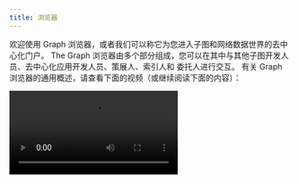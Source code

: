 ```yaml
---
title: 浏览器
---
```



欢迎使用 Graph 浏览器，或者我们可以称它为您进入子图和网络数据世界的去中心化门户。 The Graph 浏览器由多个部分组成，您可以在其中与其他子图开发人员、去中心化应用开发人员、策展人、索引人和 委托人进行交互。 有关 Graph 浏览器的通用概述，请查看下面的视频（或继续阅读下面的内容）：

<Video src="https://www.youtube.com/embed/u224xf7rEBY" />

## 子图

首先，如果您刚刚在 子图工作室中完成部署和发布您的子图，导航栏顶部的 子图选项卡是您在去中心化网络上查看您自己完成的子图（以及其他人的子图）的地方。 在这里，您将能够根据创建日期、信号量或名称找到您正在寻找的确切子图。

![Explorer Image 1](/img/Subgraphs-Explorer-Landing.png)

当您单击子图时，您将能够在面板上测试查询，并能够利用网络详细信息做出明智的决策。 您还可以在您自己的子图或其他人的子图中发出 GRT 信号，以使索引人意识到其重要性和质量。 这很关键，因为子图上的信号会激励它被索引，这意味着它将出现在网络上，最终为查询提供服务。

![Explorer Image 2](/img/Subgraph-Details.png)

在每个子图的专用页面上，会显示一些详细信息。 这些包括：

- 子图上的信号/非信号
- 查看更多详细信息，例如图表、当前部署 ID 和其他元数据
- 切换版本以探索子图的过去迭代版本
- 通过 GraphQL 查询子图
- 在面板上测试子图
- 查看在某个子图上建立索引的索引人
- 子图统计信息（分配、策展人等）
- 查看发布子图的实体

![Explorer Image 3](/img/Explorer-Signal-Unsignal.png)

## 参与者

在此选项卡中，您可以鸟瞰所有参与网络活动的人员，例如索引人、委托人和策展人。 下面，我们将深入了解每个选项卡对您的意义。

### 1. 索引人

![Explorer Image 4](/img/Indexer-Pane.png)

让我们从索引人开始。 索引人是协议的骨干，是那些质押于子图、索引它们并向使用子图的任何人提供查询服务的人。 在 索引人表中，您将能够看到 索引人的委托参数、他们的权益、他们对每个子图的权益以及他们从查询费用和索引奖励中获得的收入。 细则如下：

- 查询费用削减 - 索引人与委托人拆分时保留的查询费用回扣的百分比
- 有效的奖励削减 - 应用于委托池的索引奖励削减。 如果它是负数，则意味着索引人正在赠送部分奖励。 如果是正数，则意味着 索引人保留了他们的一些奖励
- 冷却时间剩余 - 索引人可以更改上述委托参数之前的剩余时间。 冷却时间由索引人在更新其委托参数时设置
- 已拥有 - 这是索引人的存入股份，可能会因恶意或不正确的行为而被削减
- 已委托 - 委托人的股权可以由索引人分配，但不能被削减
- 已分配 - 索引人积极分配给他们正在索引的子图的股权
- 可用委托容量 - 索引人在过度委托之前仍然可以收到的委托权益数量
- 最大委托容量 - 索引人可以有效接受的最大委托权益数量。 超出的委托权益不能用于分配或奖励计算。
- 查询费用 - 这是最终用户一直以来为来自索引人的查询支付的总费用
- 索引人奖励 - 这是索引人及其委托人在所有时间获得的总索引人奖励。 索引人奖励通过 GRT 发行支付。

索引人可以获得查询费用和索引奖励。 从功能上讲，当网络参与者将 GRT 委托给索引人时，就会发生这种情况。 这使索引人能够根据其索引人参数接收查询费用和奖励。 索引参数可以通过点击表格的右侧来设置，或者通过进入索引人的配置文件并点击“委托”按钮来设置。

如果您想了解有关 Curator 角色的更多信息，可以通过访问 [The Graph Academy](https://thegraph.academy/curators/)或者 [官方文档](/network/curating)来实现。

![Indexing details pane](/img/Indexing-Details-Pane.png)

### 2. 策展人

策展人分析子图以确定哪些子图质量最高。 一旦策展人发现了一个潜在有吸引力的子图，他们就可以通过在其粘合曲线上发出信号来策展它。 在这样做时，策展人让索引人知道哪些子图是高质量的并且应该被索引。

策展人可以是社区成员、数据消费者，甚至是子图开发者，他们通过将 GRT 代币存入粘合曲线来在自己的子图上发出信号。 通过存入 GRT，策展人铸造了子图的策展份额。 因此，策展人有资格获得他们发出信号的子图生成的一部分查询费用。 粘合曲线激励策展人策展最高质量的数据源。 本节中的 策展人表将允许您查看：

- 策展人开始策展的日期
- 已存入的 GRT 数量
- 策展人拥有的股份数量

![Explorer Image 6](/img/Curation-Overview.png)

如果你想了解更多关于策展人角色的信息，你可以通过访问 [The Graph Academy](https://thegraph.academy/curators/) 的以下链接或[官方文档](/network/curating)来实现。

### 3. 委托人

委托人在维护 The Graph 网络的安全性和去中心化方面发挥着关键作用。 他们通过将 GRT 代币委托给一个或多个索引人（即“质押”）来参与网络。 如果没有委托人，索引人不太可能获得可观的奖励和费用。 因此，索引人试图通过向委托人提供他们获得的一部分索引奖励和查询费用来吸引委托人。

委托人反过来根据许多不同的变量选择索引人，例如过去的表现、索引奖励率和查询费用削减。 社区内的声誉也可以起到一定的作用！ 建议连接通过[The Graph’s Discord](https://thegraph.com/discord) 或者 [The Graph 论坛](https://forum.thegraph.com/)选择索引人!

![Explorer Image 7](/img/Delegation-Overview.png)

委托人表将允许您查看社区中的活跃委托人，以及以下指标：

- 委托人委托给的索引人数量
- 委托人的原始委托
- 他们已经积累但没有退出协议的奖励
- 他们从协议中撤回的已实现奖励
- 他们目前在协议中的 GRT 总量
- 他们上次授权的日期

如果您想了解更多有关如何成为委托人的信息，请不要再犹豫了！ 您所要做的就是前往 [官方文档](/network/delegating) 或者 [The Graph Academy](https://docs.thegraph.academy/network/delegators).

## 网络

在网络部分，您将看到全局 KPI 以及切换到每个时期的基础和更详细地分析网络指标的能力。 这些详细信息将让您了解网络随时间推移的表现。

### 活动

活动部分包含所有当前网络指标以及一些随时间累积的指标。 在这里，您可以看到以下内容：

- 当前网络总质押量
- 索引人和他们的委托人之间的股份分配
- 自网络成立以来的总供应量、铸造和燃烧的 GRT
- 自协议成立以来的总索引奖励
- 协议参数，例如管理奖励、通货膨胀率等
- 当前时期奖励和费用

一些值得一提的关键细节：

- **查询费用代表消费者产生的费用，**在他们对子图的分配已经关闭并且他们提供的数据已经被关闭后，在至少 7 个周期（见下文）之后，索引人可以要求（或不要求）它们得到消费者的认可。
- **索引奖励代表索引人在该时期从网络发行中索取的奖励数量。 ** 尽管协议发布是固定的，但只有当索引人关闭对他们一直在索引的子图的分配时才会产生奖励。 因此，每个时期的奖励数量是不同的（即，在某些时期，索引人可能会集体关闭已开放多天的分配）。

![Explorer Image 8](/img/Network-Stats.png)

### 时期

在 时期部分，您可以在每个 时期的基础上分析指标，例如：

- 时期开始或结束块
- 在特定时期产生的查询费用和索引奖励
- 时期状态，指的是查询费用的收取和分配，可以有不同的状态：
  - 活跃时期是索引人目前正在分配权益并收取查询费用的时期
  - 稳定时期是状态通道正在稳定的时期。 这意味着如果消费者对他们提出争议，索引人将受到严厉惩罚。
  - 分发 时期是 时期的状态通道正在结算的 时期，索引人可以要求他们的查询费用回扣。
  - 最终确定的时期是索引人没有留下查询费回扣的时期，因此被最终确定。

![Explorer Image 9](/img/Epoch-Stats.png)

## 您的用户资料

既然我们已经讨论了网络统计信息，让我们继续讨论您的个人资料。 无论您以何种方式参与网络，您的个人资料都是您查看网络活动的地方。 您的以太坊钱包将作为您的用户资料，通过用户仪表板，您将能够看到：

### 个人资料概览

您可以在此处查看您当前采取的任何操作。 您也可以在这里找到您的个人资料信息、描述和网站（如果您添加了）。

![Explorer Image 10](/img/Profile-Overview.png)

### 子图标签

如果单击子图选项卡，您将看到已发布的子图。 这将不包括为测试目的使用 CLI 部署的任何子图——子图只会在它们发布到去中心化网络时显示。

![Explorer Image 11](/img/Subgraphs-Overview.png)

### 索引标签

如果您单击“索引”选项卡，您将找到一个表格，其中包含对子图的所有活动和历史分配，以及您可以分析和查看过去作为索引人的表现的图表。

本节还将包括有关您的净索引人奖励和净查询费用的详细信息。 您将看到以下指标：

- 已委托股份 - 委托人的股份，您可以分配但不能被削减
- 总查询费用 - 用户在一段时间内为您提供的查询支付的总费用
- 索引人奖励- 您收到的 索引人奖励总额，以 GRT 为单位
- 费用削减 - 当您与委托人拆分时，您将保留的查询费用回扣百分比
- 奖励削减 - 与委托人拆分时您将保留的索引人奖励的百分比
- 已拥有 - 您存入的股份，可能会因恶意或不正确的行为而被削减

![Explorer Image 12](/img/Indexer-Stats.png)

### 委托标签

委托人对 The Graph 网络很重要。 委托人必须利用他们的知识来选择能够提供健康回报的索引人。 在这里，您可以找到您的活动和历史委托的详细信息，以及您委托给的索引人的指标。

在页面的前半部分，您可以看到您的委托图表，以及仅奖励图表。 在左侧，您可以看到反映您当前委托指标的 KPI。

您将在此选项卡中看到的委托人指标包括：

- 总委托奖励
- 未实现的总奖励
- 已实现的总奖励

在页面的后半部分，您将看到委托标签。 在这里，您可以看到您委托给的索引人，以及它们的详细信息（例如奖励削减、冷却时间等）。

通过表格右侧的按钮，你可以管理你的委托--更多的委托，取消委托，或在解冻期后撤回你的委托。

使用表格右侧的按钮，您可以管理您的委托——在解冻期后增加委托、取消委托或撤回委托。

![Explorer Image 13](/img/Delegation-Stats.png)

### 策展标签

在 策展选项卡中，您将找到您正在发送信号的所有子图（从而使您能够接收查询费用）。 信号允许策展人向索引人突出显示哪些子图有价值和值得信赖，从而表明它们需要被索引。

在此选项卡中，您将找到以下内容的概述：

- 您正在策展的所有带有信号细节的子图
- 每个子图的共享总数
- 查询每个子图的奖励
- 更新日期详情

![Explorer Image 14](/img/Curation-Stats.png)

## 设置您的个人资料

在您的用户配置文件中，您将能够管理您的个人配置文件详细信息（例如设置 ENS 名称）。 如果您是 索引人，则可以轻松访问更多设置。 在您的用户配置文件中，您将能够设置您的委托参数和操作员。

- 操作员代表索引人在协议中采取有限的操作，例如打开和关闭分配。 操作员通常是其他以太坊地址，与他们的抵押钱包分开，可以访问 索引人可以亲自设置的网络
- 委托参数允许您控制 GRT 在您和您的委托人之间的分配。

![Explorer Image 15](/img/Profile-Settings.png)

作为您进入去中心化数据世界的官方门户，无论您在网络中的角色如何，G​​raph 浏览器都允许您采取各种行动。 您可以通过打开地址旁边的下拉菜单进入您的个人资料设置，然后单击“设置”按钮。

<div sx={{ mx: 'auto', maxWidth: '400px' }}>Wallet details</div>
